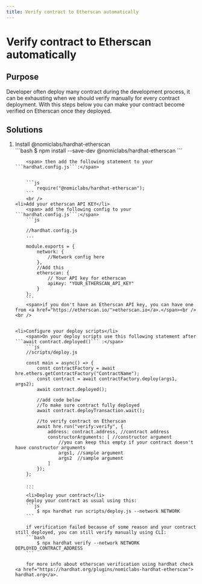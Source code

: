 ```yaml
---
title: Verify contract to Etherscan automatically
---
```


# Verify contract to Etherscan automatically

## Purpose

<span>
    Developer often deploy many contract during the development process, it can be exhausting when we should verify manually for every contract deployment. With this steps below you can make your contract become verified on Etherscan once they deployed.
</span>

## Solutions



<ol>
    <li>Install @nomiclabs/hardhat-etherscan</li>
        ```bash
            $ npm install --save-dev @nomiclabs/hardhat-etherscan
        ```

        
        <span> then add the following statement to your  ```hardhat.config.js```:</span>
        

        ```js 
            require("@nomiclabs/hardhat-etherscan");
        ```
        <br />
    <li>Add your etherscan API KEY</li>
        <span> add the following config to your ```hardhat.config.js```:</span> 
        ```js

        //hardhat.config.js
        ...

        module.exports = {
            network: {
                //Network config here
            },
            //Add this
            etherscan: {
                // Your API key for etherscan 
                apiKey: "YOUR_ETHERSCAN_API_KEY"
            }
        };
        ```
        <span>if you don't have an Etherscan API key, you can have one from <a href="https://etherscan.io/">etherscan.io</a>.</span><br /> <br />
        
        
    <li>Configure your deploy scripts</li>
        <span>On your deploy scripts use this following statement after ```await contract.deployed()``` :</span>
        ```js 
        //scripts/deploy.js

        const main = async() => {
            const contractFactory = await hre.ethers.getContractFactory("ContractName");
            const contract = await contractFactory.deploy(args1, args2);
            await contract.deployed();

            //add code below
            //To make sure contract fully deployed 
            await contract.deployTransaction.wait();

            //to verify contract on Etherscan
            await hre.run("verify:verify", {
                address: contract.address, //contract address
                constructorArguments: [ //constructor argument
                    //you can keep this empty if your contract doesn't have constructor arguments
                    args1, //sample argument
                    args2  //sample argument
                ]
            });
        };

        ...
        ```
        <li>Deploy your contract</li>
        deploy your contract as usual using this:
        ```js
            $ npx hardhat run scripts/deploy.js --network NETWORK
        ```

        if verification failed because of some reason and your contract still deployed, you can still verify manually using CLI:
        ```bash
            $ npx hardhat verify --network NETWORK DEPLOYED_CONTRACT_ADDRESS
        ```

        for more info about etherscan verification using hardhat check <a href="https://hardhat.org/plugins/nomiclabs-hardhat-etherscan"> hardhat.org</a>.
</ol>

